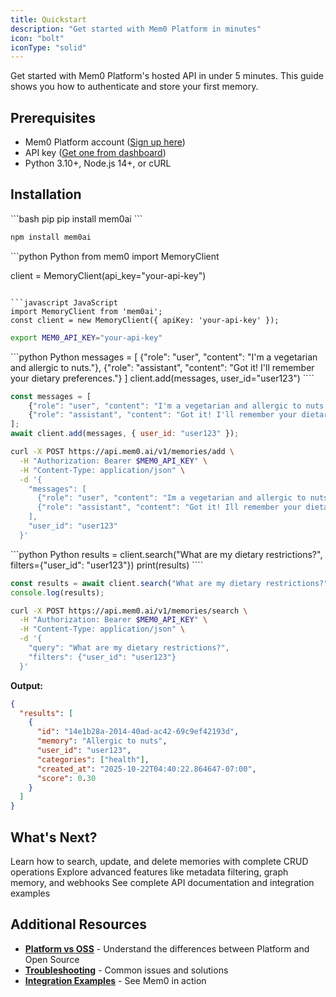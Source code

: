 ```yaml
---
title: Quickstart
description: "Get started with Mem0 Platform in minutes"
icon: "bolt"
iconType: "solid"
---
```


Get started with Mem0 Platform's hosted API in under 5 minutes. This guide shows you how to authenticate and store your first memory.

## Prerequisites

- Mem0 Platform account ([Sign up here](https://app.mem0.ai))
- API key ([Get one from dashboard](https://app.mem0.ai/settings/api-keys))
- Python 3.10+, Node.js 14+, or cURL

## Installation

<Steps>
<Step title="Install SDK">
<CodeGroup>
```bash pip
pip install mem0ai
```

```bash npm
npm install mem0ai
```

</CodeGroup>
</Step>

<Step title="Set your API key">
<CodeGroup>
```python Python
from mem0 import MemoryClient

client = MemoryClient(api_key="your-api-key")
````

```javascript JavaScript
import MemoryClient from 'mem0ai';
const client = new MemoryClient({ apiKey: 'your-api-key' });
````

```bash cURL
export MEM0_API_KEY="your-api-key"
```

</CodeGroup>
</Step>

<Step title="Add a memory">
<CodeGroup>
```python Python
messages = [
    {"role": "user", "content": "I'm a vegetarian and allergic to nuts."},
    {"role": "assistant", "content": "Got it! I'll remember your dietary preferences."}
]
client.add(messages, user_id="user123")
````

```javascript JavaScript
const messages = [
    {"role": "user", "content": "I'm a vegetarian and allergic to nuts."},
    {"role": "assistant", "content": "Got it! I'll remember your dietary preferences."}
];
await client.add(messages, { user_id: "user123" });
````

```bash cURL
curl -X POST https://api.mem0.ai/v1/memories/add \
  -H "Authorization: Bearer $MEM0_API_KEY" \
  -H "Content-Type: application/json" \
  -d '{
    "messages": [
      {"role": "user", "content": "Im a vegetarian and allergic to nuts."},
      {"role": "assistant", "content": "Got it! Ill remember your dietary preferences."}
    ],
    "user_id": "user123"
  }'
```

</CodeGroup>
</Step>

<Step title="Search memories">
<CodeGroup>
```python Python
results = client.search("What are my dietary restrictions?", filters={"user_id": "user123"})
print(results)
````

```javascript JavaScript
const results = await client.search("What are my dietary restrictions?", { filters: { user_id: "user123" } });
console.log(results);
````

```bash cURL
curl -X POST https://api.mem0.ai/v1/memories/search \
  -H "Authorization: Bearer $MEM0_API_KEY" \
  -H "Content-Type: application/json" \
  -d '{
    "query": "What are my dietary restrictions?",
    "filters": {"user_id": "user123"}
  }'
```

</CodeGroup>

**Output:**

```json
{
  "results": [
    {
      "id": "14e1b28a-2014-40ad-ac42-69c9ef42193d",
      "memory": "Allergic to nuts",
      "user_id": "user123",
      "categories": ["health"],
      "created_at": "2025-10-22T04:40:22.864647-07:00",
      "score": 0.30
    }
  ]
}
```

</Step>
</Steps>

## What's Next?

<CardGroup cols={3}>
<Card title="Memory Operations" icon="database" href="/core-concepts/memory-operations/add">
Learn how to search, update, and delete memories with complete CRUD operations
</Card>

<Card title="Platform Features" icon="star" href="/platform/features/platform-overview">
  Explore advanced features like metadata filtering, graph memory, and webhooks
</Card>

<Card title="API Reference" icon="code" href="/api-reference/memory/add-memories">
See complete API documentation and integration examples
</Card>
</CardGroup>

## Additional Resources

- **[Platform vs OSS](/platform/platform-vs-oss)** - Understand the differences between Platform and Open Source
- **[Troubleshooting](/platform/faqs)** - Common issues and solutions
- **[Integration Examples](/examples/mem0-demo)** - See Mem0 in action
